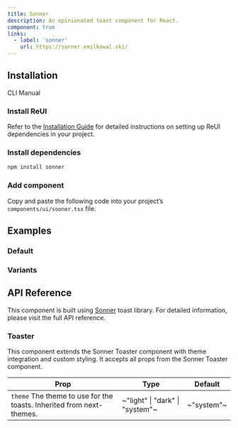 ```yaml
---
title: Sonner
description: An opinionated toast component for React.
component: true
links:
  - label: 'sonner'
    url: https://sonner.emilkowal.ski/
---
```


## Installation

<Tabs defaultValue="cli">

<TabsList>
  <TabsTrigger value="cli">CLI</TabsTrigger>
  <TabsTrigger value="manual">Manual</TabsTrigger>
</TabsList>

<TabsContent value="cli">
  <CliCommands name="sonner" />
</TabsContent>

<TabsContent value="manual">    
<Steps>

### Install ReUI

Refer to the [Installation Guide](/docs/installation) for detailed instructions on setting up ReUI dependencies in your project.

### Install dependencies

```bash
npm install sonner
```

### Add component

Copy and paste the following code into your project’s `components/ui/sooner.tsx` file.

<ComponentPreview name="sooner" />

</Steps>

</TabsContent>

</Tabs>

## Examples

### Default

<ExamplePreview path="sonner/default" />

### Variants

<ExamplePreview path="sonner/variants" />

## API Reference

This component is built using [Sonner](https://sonner.emilkowal.ski/) toast library. For detailed information, please visit the full API reference.

### Toaster

This component extends the Sonner Toaster component with theme integration and custom styling. It accepts all props from the Sonner Toaster component.

| **Prop**                                                                                        | **Type**                        | **Default** |
| ----------------------------------------------------------------------------------------------- | ------------------------------- | ----------- |
| `theme` <PopoverInfo>The theme to use for the toasts. Inherited from next-themes.</PopoverInfo> | ~"light" \| "dark" \| "system"~ | ~"system"~  |

